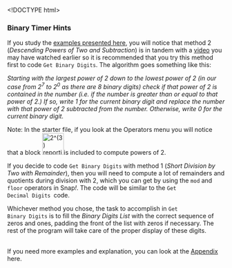 \<!DOCTYPE html\>

<html lang="en">

<head>

<meta http-equiv="content-type" content="text/html; charset=utf-8" />

```{=html}
<script type="text/javascript" src="/llab/loader.js"></script>
```
<title>Unit 4 Optional Projects, Page 1 Hint</title>

</head>

<body>

<h3>Binary Timer Hints</h3>

<p>If you study the <a href="http://www.wikihow.com/Convert-from-Decimal-to-Binary" target="_blank" title="Wikihow: How to Convert from Decimal to Binary">examples presented here</a>, you will notice that method 2 (<em>Descending Powers of Two and Subtraction</em>) is in tandem with a <a href="http://scratch.mit.edu/discuss/youtube/cDZzsHvi44Q" target="_blank" title="Abstraction: Base Conversion">video</a> you may have watched earlier so it is recommended that you try this method first to code <code>Get Binary Digits</code>. The algorithm goes something like this:</p>

<p class="ms-4">

<em>Starting with the largest power of 2 down to the lowest power of 2 (in our case from 2<sup>7</sup> to 2<sup>0</sup> as there are 8 binary digits) check if that power of 2 is contained in the number (i.e. if the number is greater than or equal to that power of 2.) If so, write 1 for the current binary digit and replace the number with that power of 2 subtracted from the number. Otherwise, write 0 for the current binary digit.</em>

</p>

```{=html}
<!--<p>
Implementing <code>Get Binary Digits</code> with this method we get:<br />
<img class="ms-4" src="/img/6-computers/BinaryClock_img/getBinaryDigitsCode2Cut.png" height="400"  alt="Get Binary Digits(number#){warp{for k=(7)to(0){if(number>2^k or ....){add(1)to(Binary Digits ....);set(number) to (number-.....)}else{add(0)to(Binary Digits.....)}}}}" title="Get Binary Digits(number#){warp{for k=(7)to(0){if(number>2^k or ....){add(1)to(Binary Digits ....);set(number) to (number-.....)}else{add(0)to(Binary Digits.....)}}}}"/>
</p>-->
```
Note: In the starter file, if you look at the Operators menu you will notice that a block <img src="/img/6-computers/BinaryClock_img/2^3.png" title="2^(3) reporting 8" alt="2^(3) reporting 8" height="50"/>is included to compute powers of 2.

<p>If you decide to code <code>Get Binary Digits</code> with method 1 (<em>Short Division by Two with Remainder</em>), then you will need to compute a lot of remainders and quotients during division with 2, which you can get by using the <code>mod</code> and <code>floor</code> operators in Snap<em>!</em>. The code will be similar to the <code>Get Decimal Digits </code>code.</p>

<!--<img class="ms-4" src="/img/6-computers/BinaryClock_img/getBinaryDigitsCodeCut.png" height="375"  alt="Get Binary Digits(number#){warp{repeat until(number<...){insert((number) mod (2) at (1) of...; set(number)to(floor of (number/......)};repeat until(length of (Binary Digits List)...){insert(0)at(1) of (Binary.....)}}}" title="Get Binary Digits(number#){warp{repeat until(number<...){insert((number) mod (2) at (1) of...; set(number)to(floor of (number/......)};repeat until(length of (Binary Digits List)...){insert(0)at(1) of (Binary.....)}}}"/><br>-->

Whichever method you chose, the task to accomplish in <code>Get Binary Digits</code> is to fill the <var>Binary Digits List</var> with the correct sequence of zeros and ones, padding the front of the list with zeros if necessary. The rest of the program will take care of the proper display of these digits.<br /><br />

If you need more examples and explanation, you can look at the <a href="/6-computers/optional-projects/1c-binarycounter-appendix.html" target="_blank" title="Appendix">Appendix</a> here.
